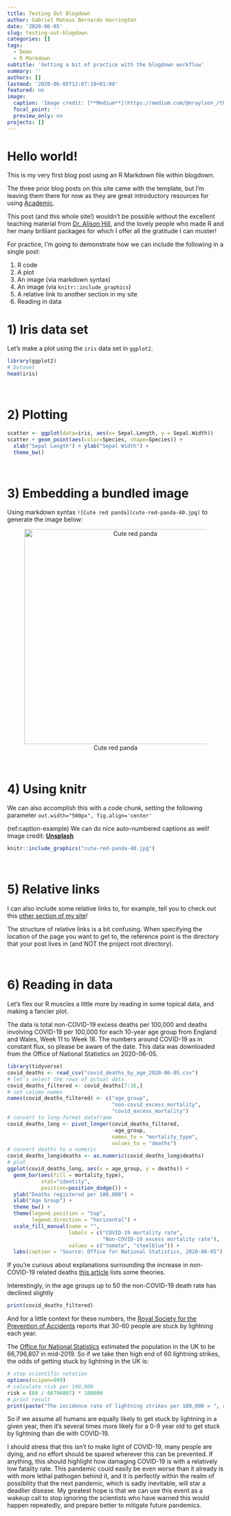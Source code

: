 ```yaml
---
title: Testing Out Blogdown
author: Gabriel Mateus Bernardo Harrington
date: '2020-06-05'
slug: testing-out-blogdown
categories: []
tags:
  - Demo
  - R Markdown
subtitle: 'Getting a bit of practice with the blogdown workflow'
summary: ''
authors: []
lastmod: '2020-06-05T12:07:18+01:00'
featured: no
image:
  caption: 'Image credit: [**Medium**](https://medium.com/@eraylson_/the-hello-world-in-data-science-and-machine-learning-32b85946eb67)'
  focal_point: ''
  preview_only: no
projects: []
---
```


# Hello world!

This is my very first blog post using an R Markdown file within blogdown.

The three prior blog posts on this site came with the template, but I'm leaving them there for now as they are great introductory resources for using [Academic](https://sourcethemes.com/academic/).

This post (and this whole site!) wouldn't be possible without the excellent teaching material from [Dr. Alison Hill](https://alison.rbind.io/), and the lovely people who made R and her many brilliant packages for which I offer all the gratitude I can muster!

For practice, I'm going to demonstrate how we can include the following in a single post:

1) R code
2) A plot
3) An image (via markdown syntax)
4) An image (via `knitr::include_graphics`)
5) A relative link to another section in my site
6) Reading in data

# 1) Iris data set
Let's make a plot using the `iris` data set in `ggplot2`.
```r
library(ggplot2)
# Dataset
head(iris)
```


<br>

# 2) Plotting
```r
scatter <- ggplot(data=iris, aes(x= Sepal.Length, y = Sepal.Width))
scatter + geom_point(aes(color=Species, shape=Species)) +
  xlab("Sepal Length") + ylab("Sepal Width") +
  theme_bw()
```

<br>

# 3) Embedding a bundled image

Using markdown syntax `![Cute red panda](cute-red-panda-40.jpg)` to generate the image below:

<center> ![Cute red panda](cute-red-panda-40.jpg){width=500px} </center>

<br>

# 4) Using knitr

We can also accomplish this with a code chunk, setting the following parameter `out.width="500px", fig.align='center'`

(ref:caption-example) We can do nice auto-numbered captions as well! Image credit: [**Unsplash**](https://unsplash.com/photos/QZwf5yNopUo)

```r
knitr::include_graphics("cute-red-panda-40.jpg")
```

<br>

# 5) Relative links

I can also include some relative links to, for example, tell you to check out this [other section of my site](../../../../home/../)!

The structure of relative links is a bit confusing.
When specifying the location of the page you want to get to, the reference point is the directory that your post lives in (and NOT the project root directory).

<br>

# 6) Reading in data

Let's flex our R muscles a little more by reading in some topical data, and making a fancier plot.

The data is total non-COVID-19 excess deaths per 100,000 and deaths involving COVID-19 per 100,000 for each 10-year age group from England and Wales, Week 11 to Week 18.
The numbers around COVID-19 as in constant flux, so please be aware of the date.
This data was downloaded from the Office of National Statistics on 2020-06-05.

```r
library(tidyverse)
covid_deaths <- read_csv("covid_deaths_by_age_2020-06-05.csv")
# let's select the rows of actual data
covid_deaths_filtered <- covid_deaths[7:16,]
# set column names
names(covid_deaths_filtered) <- c("age_group",
                                  "non-covid_excess_mortality",
                                  "covid_excess_mortality")
# convert to long-format dataframe
covid_deaths_long <- pivot_longer(covid_deaths_filtered,
                                  -age_group,
                                  names_to = "mortality_type",
                                  values_to = "deaths")
# convert deaths to a numeric
covid_deaths_long$deaths <- as.numeric(covid_deaths_long$deaths)
# plot
ggplot(covid_deaths_long, aes(x = age_group, y = deaths)) +
  geom_bar(aes(fill = mortality_type),
           stat="identity",
           position=position_dodge()) +
  ylab("Deaths registered per 100,000") +
  xlab("Age Group") +
  theme_bw() +
  theme(legend.position = "top",
        legend.direction = "horizontal") +
  scale_fill_manual(name = "",
                    labels = c("COVID-19 mortality rate",
                               "Non-COVID-19 excess mortality rate"),
                    values = c("tomato", "steelblue")) +
  labs(caption = "Source: Office for National Statistics, 2020-06-05")
```

If you're curious about explanations surrounding the increase in non-COVID-19 related deaths [this article](https://www.ons.gov.uk/peoplepopulationandcommunity/birthsdeathsandmarriages/deaths/articles/analysisofdeathregistrationsnotinvolvingcoronaviruscovid19englandandwales28december2019to1may2020/technicalannex) lists some theories.

Interestingly, in the age groups up to 50 the non-COVID-19 death rate has declined slightly

```r
print(covid_deaths_filtered)
```

And for a little context for these numbers, the [Royal Society for the Prevention of Accidents](https://www.rospa.com/leisure-safety/advice/lightning/) reports that 30-60 people are stuck by lightning each year.

The [Office for National Statistics](https://www.ons.gov.uk/peoplepopulationandcommunity/populationandmigration/populationestimates/bulletins/annualmidyearpopulationestimates/mid2019) estimated the population in the UK to be 66,796,807 in mid-2019.
So if we take then high end of 60 lightning strikes, the odds of getting stuck by lightning in the UK is:

```r
# stop scientific notation
options(scipen=999)
# calculate risk per 100,000
risk = (60 / 66796807) * 100000
# print result
print(paste("The incidence rate of lightning strikes per 100,000 = ", round(risk, 5), sep = ""))
```

So if we assume all humans are equally likely to get stuck by lightning in a given year, then it's several times more likely for a 0-9 year old to get stuck by lightning than die with COVID-19.

I should stress that this isn't to make light of COVID-19, many people are dying, and no effort should be spared wherever this can be prevented.
If anything, this should highlight how damaging COVID-19 is with a relatively low fatality rate.
This pandemic could easily be even worse than it already is with more lethal pathogen behind it, and it is perfectly within the realm of possibility that the next pandemic, which is sadly inevitable, will star a deadlier disease.
My greatest hope is that we can use this event as a wakeup call to stop ignoring the scientists who have warned this would happen repeatedly, and prepare better to mitigate future pandemics.
